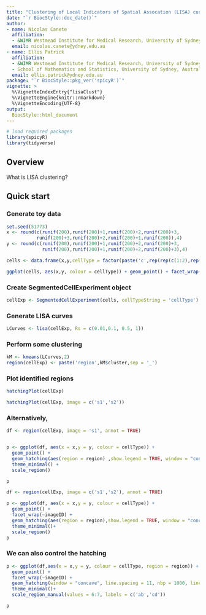 ```yaml
---
title: "Clustering of Local Indicators of Spatial Assocation (LISA) curves"
date: "`r BiocStyle::doc_date()`"
author:
- name: Nicolas Canete
  affiliation:  
  - &WIMR Westmead Institute for Medical Research, University of Sydney, Australia
  email: nicolas.canete@ydney.edu.au
- name: Ellis Patrick
  affiliation:
  - &WIMR Westmead Institute for Medical Research, University of Sydney, Australia
  - School of Mathematics and Statistics, University of Sydney, Australia
  email: ellis.patrick@ydney.edu.au
package: "`r BiocStyle::pkg_ver('spicyR')`"
vignette: >
  %\VignetteIndexEntry{"lisaClust"}
  %\VignetteEngine{knitr::rmarkdown}
  %\VignetteEncoding{UTF-8}
output: 
  BiocStyle::html_document
---
```



```r
# load required packages
library(spicyR)
library(tidyverse)

```
 

## Overview

What is LISA clustering?



## Quick start

### Generate toy data

```r
set.seed(51773)
x <- round(c(runif(200),runif(200)+1,runif(200)+2,runif(200)+3,
           runif(200)+3,runif(200)+2,runif(200)+1,runif(200)),4)
y <- round(c(runif(200),runif(200)+1,runif(200)+2,runif(200)+3,
             runif(200),runif(200)+1,runif(200)+2,runif(200)+3),4)

cells <- data.frame(x,y,cellType = factor(paste('c',rep(rep(c(1:2),rep(200,2)),4),sep = '')), imageID = rep(c('s1', 's2'),c(800,800)))

ggplot(cells, aes(x,y, colour = cellType)) + geom_point() + facet_wrap(~imageID)


```

### Create SegmentedCellExperiment object

```r

cellExp <- SegmentedCellExperiment(cells, cellTypeString = 'cellType')


```


### Generate LISA curves

```r

LCurves <- lisa(cellExp, Rs = c(0.01,0.1, 0.5, 1))

```

### Perform some clustering

```r

kM <- kmeans(LCurves,2)
region(cellExp) <- paste('region',kM$cluster,sep = '_')
```


### Plot identified regions

```r
hatchingPlot(cellExp)
```


```r
hatchingPlot(cellExp, image = c('s1','s2'))
```




### Alternatively, 

```r
df <- region(cellExp, image = 's1', annot = TRUE)


p <- ggplot(df, aes(x = x,y = y, colour = cellType)) + 
  geom_point() + 
  geom_hatching(aes(region = region) ,show.legend = TRUE, window = "concave", line.spacing = 21, nbp = 250, window.length = 0) + 
  theme_minimal() + 
  scale_region()

p

```


```r

df <- region(cellExp, image = c('s1','s2'), annot = TRUE)

p <- ggplot(df, aes(x = x,y = y, colour = cellType)) + 
  geom_point() + 
  facet_wrap(~imageID) + 
  geom_hatching(aes(region = region),show.legend = TRUE, window = "concave", line.spacing = 21, nbp = 250, window.length = 0) +
  theme_minimal()+ 
  scale_region()
p

```


### We can also control the hatching

```r

p <- ggplot(df,aes(x = x,y = y, colour = cellType, region = region)) + 
  geom_point() + 
  facet_wrap(~imageID) +
  geom_hatching(window = "concave", line.spacing = 11, nbp = 1000, line.width = 1.5) +
  theme_minimal()+ 
  scale_region_manual(values = 6:7, labels = c('ab','cd'))

p

```


